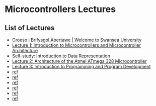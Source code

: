 # Microcontrollers Lectures {.unnumbered #eg-151-toc}

## List of Lectures

- [Croeso i Brifysgol Abertawe | Welcome to Swansea University](intro.html)
- [Lecture 1: Introduction to Microcontrollers and Microcontroller Architecture](week01)
- [Self-study: Introduction to Data Representation](data_representation)
- [Lecture 2: Architecture of the Atmel ATmega 328 Microcontroller](week02)
- [Lecture 3: Introduction to Programming and Program Development](week03)
- [ref](week04)
- [ref](week05)
- [ref](week06)
- [ref](week07)
- [ref](week08)
- [ref](week09)
